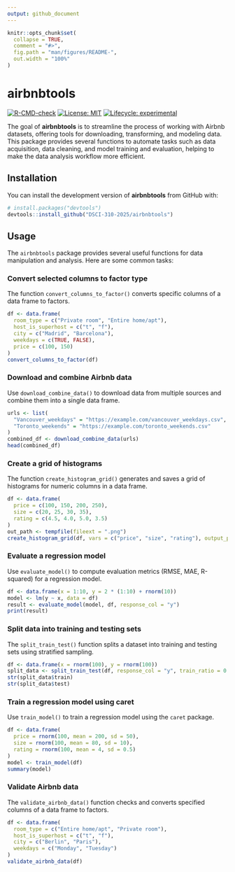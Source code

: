 ```yaml
---
output: github_document
---
```


<!-- README.md is generated from README.Rmd. Please edit that file -->

```r
knitr::opts_chunk$set(
  collapse = TRUE,
  comment = "#>",
  fig.path = "man/figures/README-",
  out.width = "100%"
)
```

# airbnbtools

<!-- badges: start -->
[![R-CMD-check](https://github.com/DSCI-310-2025/airbnbtools/actions/workflows/R-CMD-check.yaml/badge.svg)](https://github.com/DSCI-310-2025/airbnbtools/actions/workflows/R-CMD-check.yaml)
[![License: MIT](https://img.shields.io/badge/License-MIT-yellow.svg)](LICENSE)
[![Lifecycle: experimental](https://img.shields.io/badge/lifecycle-experimental-orange.svg)](https://www.tidyverse.org/lifecycle/)
<!-- badges: end -->


The goal of **airbnbtools** is to streamline the process of working with Airbnb datasets, offering tools for downloading, transforming, and modeling data. This package provides several functions to automate tasks such as data acquisition, data cleaning, and model training and evaluation, helping to make the data analysis workflow more efficient.

## Installation

You can install the development version of **airbnbtools** from GitHub with:

```r
# install.packages("devtools")
devtools::install_github("DSCI-310-2025/airbnbtools")
```

## Usage

The `airbnbtools` package provides several useful functions for data manipulation and analysis. Here are some common tasks:

### Convert selected columns to factor type

The function `convert_columns_to_factor()` converts specific columns of a data frame to factors.

```r
df <- data.frame(
  room_type = c("Private room", "Entire home/apt"),
  host_is_superhost = c("t", "f"),
  city = c("Madrid", "Barcelona"),
  weekdays = c(TRUE, FALSE),
  price = c(100, 150)
)
convert_columns_to_factor(df)
```

### Download and combine Airbnb data

Use `download_combine_data()` to download data from multiple sources and combine them into a single data frame.

```r
urls <- list(
  "Vancouver_weekdays" = "https://example.com/vancouver_weekdays.csv",
  "Toronto_weekends" = "https://example.com/toronto_weekends.csv"
)
combined_df <- download_combine_data(urls)
head(combined_df)
```

### Create a grid of histograms

The function `create_histogram_grid()` generates and saves a grid of histograms for numeric columns in a data frame.

```r
df <- data.frame(
  price = c(100, 150, 200, 250),
  size = c(20, 25, 30, 35),
  rating = c(4.5, 4.0, 5.0, 3.5)
)
out_path <- tempfile(fileext = ".png")
create_histogram_grid(df, vars = c("price", "size", "rating"), output_path = out_path)
```

### Evaluate a regression model

Use `evaluate_model()` to compute evaluation metrics (RMSE, MAE, R-squared) for a regression model.

```r
df <- data.frame(x = 1:10, y = 2 * (1:10) + rnorm(10))
model <- lm(y ~ x, data = df)
result <- evaluate_model(model, df, response_col = "y")
print(result)
```

### Split data into training and testing sets

The `split_train_test()` function splits a dataset into training and testing sets using stratified sampling.

```r
df <- data.frame(x = rnorm(100), y = rnorm(100))
split_data <- split_train_test(df, response_col = "y", train_ratio = 0.75)
str(split_data$train)
str(split_data$test)
```

### Train a regression model using caret

Use `train_model()` to train a regression model using the `caret` package.

```r
df <- data.frame(
  price = rnorm(100, mean = 200, sd = 50),
  size = rnorm(100, mean = 80, sd = 10),
  rating = rnorm(100, mean = 4, sd = 0.5)
)
model <- train_model(df)
summary(model)
```

### Validate Airbnb data

The `validate_airbnb_data()` function checks and converts specified columns of a data frame to factors.

```r
df <- data.frame(
  room_type = c("Entire home/apt", "Private room"),
  host_is_superhost = c("t", "f"),
  city = c("Berlin", "Paris"),
  weekdays = c("Monday", "Tuesday")
)
validate_airbnb_data(df)
```
